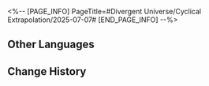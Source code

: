 <%-- [PAGE_INFO]
PageTitle=#Divergent Universe/Cyclical Extrapolation/2025-07-07#
[END_PAGE_INFO] --%>
{{Event
|name              = Cyclical Extrapolation: Anthem of the Worldbearer
|image             = Event Cyclical Extrapolation Anthem of the Worldbearer.png
|type              = Cyclical Extrapolation
|time_known        = yes
|time_start        = 2025-07-07 04:00:00
|time_end          = 2025-07-14 03:59:59
}}

{{Cyclical Extrapolation
|boons      = Worldbearing Sword
|curios     = Footstep of Gods
|equations  = Home of Odes;; Memorial Chrysalis;; Memory Seed Cultivator;; Boulder Court
|trailblaze = '''Gift of Creation'''<br />Obtain some Blessings of Propagation
|rewards    = Relic Remains*30; Lost Crystal*3
|boss_1_1   = Voidranger: Trampler; Decaying Shadow; Dreamjolt Troupe's Sweet Gorilla; "Tomorrow in Harmonious Chords"; "Present Inebriated in Revelry"
|boss_1_2   = Automaton Grizzly (Bug); Frigid Prowler (Bug); Disciples of Sanctus Medicus: Shape Shifter (Bug); Aurumaton Gatekeeper (Bug); Senior Staff: Team Leader (Bug); Dreamjolt Troupe's Beyond Overcooked (Bug); Dreamjolt Troupe's Sweet Gorilla (Bug); "Past Confined and Caged" (Bug); Memory Zone Meme "Shell of Faded Rage" (Bug); Howling Casket (Bug); Furiae Praetor (Bug)
|boss_2_1   = Voidranger: Trampler (Bug); Decaying Shadow (Bug); Dreamjolt Troupe's Sweet Gorilla (Bug); "Tomorrow in Harmonious Chords" (Bug); "Present Inebriated in Revelry" (Bug)
|boss_2_2   = Svarog (Complete); Abundant Ebon Deer (Complete); Swarm: True Sting (Complete); Argenti (Complete)
|boss_3     = Borisin Warhead: Hoolay (Complete)
|rules      = You will not obtain Equations after achieving victory in "Boss" Domains; Obtain this week's Preset Constructs upon entering the First Plane
|root       = Divergent Universe: Protean Hero
}}

==Other Languages==
{{Other Languages
|en   = Cyclical Extrapolation: Anthem of the Worldbearer
|zhs  = 周期演算：负世颂歌
|zht  = 週期演算：負世頌歌
|ja   = 周期演算：世負いの賛歌
|ko   = 주기 연산: 부세의 송가
|es   = Cálculo periódico: Oda la desesperación
|fr   = Calcul cyclique&nbsp;: Hymne du Porte-Monde
|ru   = Цикличное вычисление: Ода опоре мира
|th   = การคำนวณแบบรอบ: บทเพลงแบกโลกา
|vi   = Ngoại Suy Chu Kỳ: Ca Tụng Phụ Thế
|de   = Zyklische Berechnung: Ode des Weltenträgers
|id   = Kalkulasi Siklus: Ode Penopang Dunia
|pt   = Extrapolação Cíclica: Hino do Sustenta-Mundo
}}

==Change History==
{{Change History|3.4}}